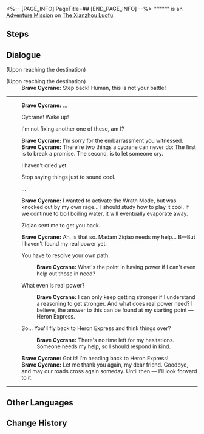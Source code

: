 <%-- [PAGE_INFO]
PageTitle=##
[END_PAGE_INFO] --%>
{{Stub|Dialogue.}}
{{Mission Infobox
|id            = 4040206
|title         = 
|image         = <!--Mission .png-->
|type          = Adventure
|event_name    = 
|chapter       = 
|requirements  = {{cx}}<!--Hidden Mission ID 4040202--> completed
|summary       = <!--official mission summary from Fate's Atlas-->
|characters    = Brave Cycrane; Trailblazer
|startLocation = [[The Xianzhou Luofu]] - [[Stargazer Navalia]]
|world         = The Xianzhou Luofu
|area          = Stargazer Navalia
|prev          = 
|next          = 
|rewards       = Adventure Log*2; Strale*10; Recipe: Dust of Alacrity*1 { text = Recipe: Dust of Alacrity }
}}
'''''''''' is an [[Adventure Mission]] on [[The Xianzhou Luofu]].

==Steps==


<!--
==Gameplay Notes==

--><!--
==Trial Character==

-->
==Dialogue==
{{Stub Dialogue}}
;(Upon reaching the destination)

;(Upon reaching the destination)
:'''Brave Cycrane:''' Step back! Human, this is not your battle!
----
:'''Brave Cycrane:''' ...
:{{DIcon|Arrow}} Cycrane! Wake up!
:{{DIcon|Arrow}} I'm not fixing another one of these, am I?
:'''Brave Cycrane:''' I'm sorry for the embarrassment you witnessed.
:'''Brave Cycrane:''' There're two things a cycrane can never do: The first is to break a promise. The second, is to let someone cry.
:{{DIcon|Arrow}} I haven't cried yet.
:{{DIcon|Arrow}} Stop saying things just to sound cool.
:{{DIcon|Arrow}} ...
:'''Brave Cycrane:''' I wanted to activate the Wrath Mode, but was knocked out by my own rage... I should study how to play it cool. If we continue to boil boiling water, it will eventually evaporate away.
:{{DIcon|Arrow}} Ziqiao sent me to get you back.
:'''Brave Cycrane:''' Ah, is that so. Madam Ziqiao needs my help... B&mdash;But I haven't found my real power yet.
:{{DIcon|Arrow}} You have to resolve your own path.
::'''Brave Cycrane:''' What's the point in having power if I can't even help out those in need?
:{{DIcon|Arrow}} What even is real power?
::'''Brave Cycrane:''' I can only keep getting stronger if I understand a reasoning to get stronger. And what does real power need? I believe, the answer to this can be found at my starting point &mdash; Heron Express.
:{{DIcon|Arrow}} So... You'll fly back to Heron Express and think things over?
::'''Brave Cycrane:''' There's no time left for my hesitations. Someone needs my help, so I should respond in kind.
:'''Brave Cycrane:''' Got it! I'm heading back to Heron Express!
:'''Brave Cycrane:''' Let me thank you again, my dear friend. Goodbye, and may our roads cross again someday. Until then &mdash; I'll look forward to it.
----
{{Dialogue End}}

==Other Languages==
{{Other Languages
|en   = 
|zhs  = 
|zht  = 
|ja   = 
|ko   = 
|es   = 
|fr   = 
|ru   = 
|th   = 
|vi   = 
|de   = 
|id   = 
|pt   = 
}}

==Change History==
{{Change History|1.0}}
